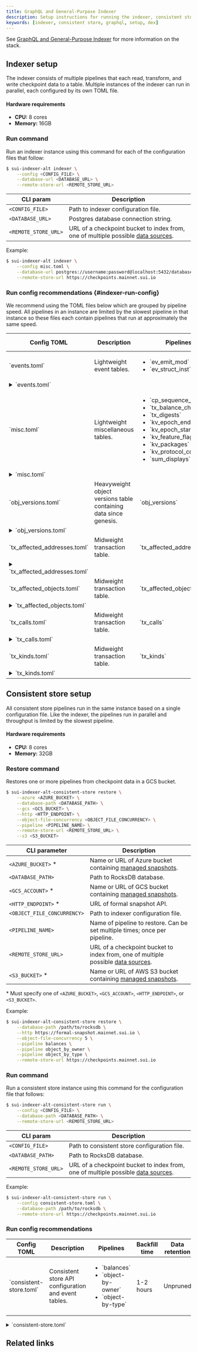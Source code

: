 ```yaml
---
title: GraphQL and General-Purpose Indexer
description: Setup instructions for running the indexer, consistent store, and GraphQL in production.
keywords: [indexer, consistent store, graphql, setup, dex]
---
```


<ImportContent source="indexer-graphql.mdx" mode="snippet" />

See [GraphQL and General-Purpose Indexer](/concepts/graphql-indexer.mdx) for more information on the stack.

## Indexer setup

The indexer consists of multiple pipelines that each read, transform, and write checkpoint data to a table. Multiple instances of the indexer can run in parallel, each configured by its own TOML file.

#### Hardware requirements

- **CPU:** 8 cores
- **Memory:** 16GB

### Run command

Run an indexer instance using this command for each of the configuration files that follow:

```sh
$ sui-indexer-alt indexer \
    --config <CONFIG_FILE> \
    --database-url <DATABASE_URL> \
    --remote-store-url <REMOTE_STORE_URL>
```

| CLI param            | Description                                                                                                                          |
| -------------------- | ------------------------------------------------------------------------------------------------------------------------------------ |
| `<CONFIG_FILE>`      | Path to indexer configuration file.                                                                                                  |
| `<DATABASE_URL>`     | Postgres database connection string.                                                                                                 |
| `<REMOTE_STORE_URL>` | URL of a checkpoint bucket to index from, one of multiple possible [data sources](/concepts/custom-indexing-framework#data-sources). |

Example:

```sh
$ sui-indexer-alt indexer \
    --config misc.toml \
    --database-url postgres://username:password@localhost:5432/database \
    --remote-store-url https://checkpoints.mainnet.sui.io
```

### Run config recommendations {#indexer-run-config}

We recommend using the TOML files below which are grouped by pipeline speed. All pipelines in an instance are limited by the slowest pipeline in that instance so these files each contain pipelines that run at approximately the same speed.

<table>
	<thead>
		<tr>
			<th>Config TOML</th>
			<th>Description</th>
			<th>Pipelines</th>
			<th>Backfill time</th>
			<th>Data retention</th>
		</tr>
	</thead>
	<tbody>
		<tr>
			<td>`events.toml`</td>
			<td>Lightweight event tables.</td>
			<td>
				<ul className="pl-4">
					<li>`ev_emit_mod`</li>
					<li>`ev_struct_inst`</li>
				</ul>
			</td>
			<td>1-2 days</td>
			<td>90 days</td>
		</tr>
		<tr>
			<td colspan={5}>
				<details>
					<summary>`events.toml`</summary>
					<ImportContent source="examples/prod-config/events.toml" mode="code" />
				</details>
			</td>
		</tr>
		<tr>
			<td>`misc.toml`</td>
			<td>Lightweight miscellaneous tables.</td>
			<td>
				<ul className="pl-4">
					<li>`cp_sequence_numbers`</li>
					<li>`tx_balance_changes`</li>
					<li>`tx_digests`</li>
					<li>`kv_epoch_ends`</li>
					<li>`kv_epoch_starts`</li>
					<li>`kv_feature_flags`</li>
					<li>`kv_packages`</li>
					<li>`kv_protocol_configs`</li>
					<li>`sum_displays`</li>
				</ul>
			</td>
			<td>2-4 days</td>
			<td>90 days</td>
		</tr>
		<tr>
			<td colspan={5}>
				<details>
					<summary>`misc.toml`</summary>
					<ImportContent source="examples/prod-config/misc.toml" mode="code" />
				</details>
			</td>
		</tr>
		<tr>
			<td>`obj_versions.toml`</td>
			<td>Heavyweight object versions table containing data since genesis.</td>
			<td>`obj_versions`</td>
			<td>10-14 days</td>
			<td>unpruned</td>
		</tr>
		<tr>
			<td colspan={5}>
				<details>
					<summary>`obj_versions.toml`</summary>
					<ImportContent source="examples/prod-config/obj_versions.toml" mode="code" />
				</details>
			</td>
		</tr>
		<tr>
			<td>`tx_affected_addresses.toml`</td>
			<td>Midweight transaction table.</td>
			<td>`tx_affected_addresses`</td>
			<td>1-2 days</td>
			<td>90 days</td>
		</tr>
		<tr>
			<td colspan={5}>
				<details>
					<summary>`tx_affected_addresses.toml`</summary>
					<ImportContent source="examples/prod-config/tx_affected_addresses.toml" mode="code" />
				</details>
			</td>
		</tr>
		<tr>
			<td>`tx_affected_objects.toml`</td>
			<td>Midweight transaction table.</td>
			<td>`tx_affected_objects`</td>
			<td>1-2 days</td>
			<td>90 days</td>
		</tr>
		<tr>
			<td colspan={5}>
				<details>
					<summary>`tx_affected_objects.toml`</summary>
					<ImportContent source="examples/prod-config/tx_affected_objects.toml" mode="code" />
				</details>
			</td>
		</tr>
		<tr>
			<td>`tx_calls.toml`</td>
			<td>Midweight transaction table.</td>
			<td>`tx_calls`</td>
			<td>1-2 days</td>
			<td>90 days</td>
		</tr>
		<tr>
			<td colspan={5}>
				<details>
					<summary>`tx_calls.toml`</summary>
					<ImportContent source="examples/prod-config/tx_calls.toml" mode="code" />
				</details>
			</td>
		</tr>
		<tr>
			<td>`tx_kinds.toml`</td>
			<td>Midweight transaction table.</td>
			<td>`tx_kinds`</td>
			<td>1-2 days</td>
			<td>90 days</td>
		</tr>
		<tr>
			<td colspan={5}>
				<details>
					<summary>`tx_kinds.toml`</summary>
					<ImportContent source="examples/prod-config/tx_kinds.toml" mode="code" />
				</details>
			</td>
		</tr>
	</tbody>
</table>

## Consistent store setup

All consistent store pipelines run in the same instance based on a single configuration file. Like the indexer, the pipelines run in parallel and throughput is limited by the slowest pipeline.

#### Hardware requirements

- **CPU:** 8 cores
- **Memory:** 32GB

### Restore command

Restores one or more pipelines from checkpoint data in a GCS bucket.

```sh
$ sui-indexer-alt-consistent-store restore \
    --azure <AZURE_BUCKET> \
    --database-path <DATABASE_PATH> \
    --gcs <GCS_BUCKET> \
    --http <HTTP_ENDPOINT> \
    --object-file-concurrency <OBJECT_FILE_CONCURRENCY> \
    --pipeline <PIPELINE_NAME> \
    --remote-store-url <REMOTE_STORE_URL> \
    --s3 <S3_BUCKET>
```

| CLI parameter               | Description                                                                                                                               |
| --------------------------- | ----------------------------------------------------------------------------------------------------------------------------------------- |
| `<AZURE_BUCKET>` \*         | Name or URL of Azure bucket containing [managed snapshots](https://docs.sui.io/guides/operator/snapshots#mysten-labs-managed-snapshots).  |
| `<DATABASE_PATH>`           | Path to RocksDB database.                                                                                                                 |
| `<GCS_ACCOUNT>` \*          | Name or URL of GCS bucket containing [managed snapshots](https://docs.sui.io/guides/operator/snapshots#mysten-labs-managed-snapshots).    |
| `<HTTP_ENDPOINT>` \*        | URL of formal snapshot API.                                                                                                               |
| `<OBJECT_FILE_CONCURRENCY>` | Path to indexer configuration file.                                                                                                       |
| `<PIPELINE_NAME>`           | Name of pipeline to restore. Can be set multiple times; once per pipeline.                                                                |
| `<REMOTE_STORE_URL>`        | URL of a checkpoint bucket to index from, one of multiple possible [data sources](/concepts/custom-indexing-framework#data-sources).      |
| `<S3_BUCKET>` \*            | Name or URL of AWS S3 bucket containing [managed snapshots](https://docs.sui.io/guides/operator/snapshots#mysten-labs-managed-snapshots). |

\* Must specify one of `<AZURE_BUCKET>`, `<GCS_ACCOUNT>`, `<HTTP_ENDPOINT>`, or `<S3_BUCKET>`.

Example:

```sh
$ sui-indexer-alt-consistent-store restore \
    --database-path /path/to/rocksdb \
    --http https://formal-snapshot.mainnet.sui.io \
    --object-file-concurrency 5 \
    --pipeline balances \
    --pipeline object_by_owner \
    --pipeline object_by_type \
    --remote-store-url https://checkpoints.mainnet.sui.io
```

### Run command

Run a consistent store instance using this command for the configuration file that follows:

```sh
$ sui-indexer-alt-consistent-store run \
    --config <CONFIG_FILE> \
    --database-path <DATABASE_PATH> \
    --remote-store-url <REMOTE_STORE_URL>
```

| CLI param            | Description                                                                                                                          |
| -------------------- | ------------------------------------------------------------------------------------------------------------------------------------ |
| `<CONFIG_FILE>`      | Path to consistent store configuration file.                                                                                         |
| `<DATABASE_PATH>`    | Path to RocksDB database.                                                                                                            |
| `<REMOTE_STORE_URL>` | URL of a checkpoint bucket to index from, one of multiple possible [data sources](/concepts/custom-indexing-framework#data-sources). |

Example:

```sh
$ sui-indexer-alt-consistent-store run \
    --config consistent-store.toml \
    --database-path /path/to/rocksdb \
    --remote-store-url https://checkpoints.mainnet.sui.io
```

### Run config recommendations

<table>
	<thead>
		<tr>
			<th>Config TOML</th>
			<th>Description</th>
			<th>Pipelines</th>
			<th>Backfill time</th>
			<th>Data retention</th>
		</tr>
	</thead>
	<tbody>
		<tr>
			<td>`consistent-store.toml`</td>
			<td>Consistent store API configuration and event tables.</td>
			<td>
				<ul className="pl-4">
					<li>`balances`</li>
					<li>`object-by-owner`</li>
					<li>`object-by-type`</li>
				</ul>
			</td>
			<td>1-2 hours</td>
			<td>Unpruned</td>
		</tr>
	</tbody>
</table>

<details>
	<summary>`consistent-store.toml`</summary>
	<ImportContent source="examples/prod-config/consistent-store.toml" mode="code" />
</details>

## Related links

<RelatedLink to="/concepts/graphql-indexer" />
<RelatedLink to="/concepts/graphql-rpc" />
<RelatedLink to="/concepts/custom-indexing-framework" />
<RelatedLink to="/concepts/custom-indexer/pipeline-architecture" />
<RelatedLink to="/concepts/archival-store" />
<RelatedLink to="/guides/developer/advanced/custom-indexer" />
<RelatedLink
	href="https://github.com/MystenLabs/sui/tree/main/crates/sui-indexer-alt"
	label="Sui Indexer Alt"
	desc="The `sui-indexer-alt` crate in the Sui repo."
/>
<RelatedLink
	href="https://github.com/MystenLabs/mvr/tree/main/crates/mvr-indexer"
	label="Move Registry"
	desc="The indexer that the Move Registry (MVR) implements."
/>
<RelatedLink
	href="https://github.com/MystenLabs/deepbookv3/tree/main/crates/indexer"
	label="DeepBook Indexer"
	desc="The indexer that DeepBook implements."
/>
<RelatedLink
	href="/references/sui-api/sui-graphql/beta/reference"
	label="GraphQL Beta schema"
	desc="Schema documentation for GraphQL Beta"
/>
